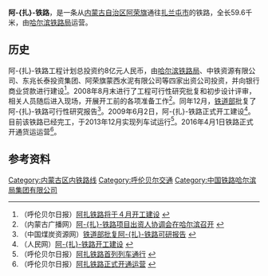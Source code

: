 {{Noteta|
|T=zh-hans:扎阿线; zh-hk:扎阿缐;
}}
{{Infobox rail system-route
|rail_name=阿-{扎}-铁路
|other_name=
|name_bgcolor=
|min_width=
|box_width=
|style=
|banner_color=blue
|sec_banner_color=
|third_banner_color=
|logo_filename=
|logo_width=
|logo_bgcolor=
|logo_alt=
|logo_note=
|image=
|imagesize=
|caption=
|code_name=
|locale={{CHN}}[[内蒙古自治区|内蒙古自治区]]
|service_type=[[旅客列车|客]][[货物列车|货]]两用
|network=
|status=营运中
|stations=
|start=[[阿荣旗站|阿荣旗站]]、[[扎兰屯站|扎兰屯站]]
|lines=
|main_route=
|secondary_route=
|branch_route=
|standard=地方Ⅰ级铁路
|character=
|other_systems=
|main_stations=
|constructor=
|system_length=59.6 km
|length_in_operation=
|total_length=
|tracklength=
|track=1（[[单线铁路|单线铁路]]）
|average_station_distance=
|max_speed=
|orbital_plane=
|track_gauge={{standard gauge}}（[[标准轨|标准轨]]）
|distance_between_mainlines=
|min_radius=600 ~ 800 m
|max_grade=12.5‰
|elevation=
|block_signal=
|engine=
|electrified=
|control=
|depot=
|rollingstock=
|fleet_size=
|begin_operation=
|end_operation=
|operation_note=
|open_operation=
|time_first=
|time_last=
|ridership=
|owner=
|operator=[[哈尔滨铁路局|哈尔滨铁路局]]
|franchise=
|hq=
|key_person=
|website=
|route_map={{bs-map|inline=1|map=
ENDEa
HST~~ ~~[[阿荣旗站|阿荣旗站]]
HST~~ ~~[[红部站|红部站]]
CONTgq\ABZg+r\~~ ~~ ~~ ~~{{RoutemapRoute|Licon=l|[[滨洲铁路|滨洲铁路]]往[[哈尔滨站|哈尔滨]]方向}}
HST~~ ~~[[扎兰屯站|扎兰屯站]]
\STRl\CONTfq~~ ~~ ~~ ~~{{RoutemapRoute|Licon=r|[[滨洲铁路|滨洲铁路]]往[[满洲里站|满洲里]]方向}}
}}
}}
'''阿-{扎}-铁路'''，是一条从[[内蒙古自治区|内蒙古自治区]][[阿荣旗|阿荣旗]]通往[[扎兰屯市|扎兰屯市]]的铁路，全长59.6千米，由[[哈尔滨铁路局|哈尔滨铁路局]]运营。

==历史==
阿-{扎}-铁路工程计划总投资约8亿元人民币，由[[哈尔滨铁路局|哈尔滨铁路局]]、中铁资源有限公司、东兆长泰投资集团、阿荣旗蒙西水泥有限公司等四家出资公司投资，并向银行商业贷款进行建设<ref>（呼伦贝尔日报）[http://www.hlbrdaily.com.cn/news/2/html/15525.html 阿扎铁路将于４月开工建设] {{Wayback|url=http://www.hlbrdaily.com.cn/news/2/html/15525.html |date=20150924030724 }}</ref>。2008年8月末进行了工程可行性研究批复和初步设计评审，相关人员随后进入现场，开展开工前的各项准备工作<ref>（内蒙古广播网）[http://www.nmrb.cn/Article/200808/20080818104250.html 阿-{扎}-铁路项目出资人协调会在哈尔滨召开] {{Wayback|url=http://www.nmrb.cn/Article/200808/20080818104250.html |date=20190713113350 }}</ref>。同年12月，[[中华人民共和国铁道部|铁道部]]批复了阿-{扎}-铁路可行性研究报告<ref>（中国煤炭资源网）[http://www.sxcoal.com/coal/241839/articlenew.html 铁道部批复阿-{扎}-铁路可研报告] {{Wayback|url=http://www.sxcoal.com/coal/241839/articlenew.html |date=20140112151317 }}</ref>。2009年6月2日，阿-{扎}-铁路正式开工建设<ref>（人民网）[http://society.people.com.cn/GB/41158/9401516.html 阿-{扎}-铁路开工建设] {{Wayback|url=http://society.people.com.cn/GB/41158/9401516.html |date=20160304060344 }}</ref>。目前该铁路已经完工，于2013年12月实现列车试运行<ref>（呼伦贝尔日报）[http://www.hlbrdaily.com.cn/news/2/html/190117.html 阿扎铁路首列列车通行] {{Wayback|url=http://www.hlbrdaily.com.cn/news/2/html/190117.html |date=20150924030727 }}</ref>。2016年4月1日铁路正式开通货运运营<ref>（呼伦贝尔日报）[http://www.hlbrdaily.com.cn/news/2/html/238713.html 阿扎铁路正式开通运营] {{Wayback|url=http://www.hlbrdaily.com.cn/news/2/html/238713.html |date=20170306002818 }}</ref>。

==参考资料==
{{reflist}}

{{阿扎铁路}}
{{中国铁路|nocat}}
[[Category:内蒙古区内铁路线|Category:内蒙古区内铁路线]]
[[Category:呼伦贝尔交通|Category:呼伦贝尔交通]]
[[Category:中国铁路哈尔滨局集团有限公司|Category:中国铁路哈尔滨局集团有限公司]]